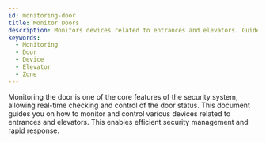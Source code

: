 ```yaml
---
id: monitoring-door
title: Monitor Doors
description: Monitors devices related to entrances and elevators. Guides how to control related features and monitor in real time through live video.
keywords:
  - Monitoring
  - Door
  - Device
  - Elevator
  - Zone
---
```


Monitoring the door is one of the core features of the security system, allowing real-time checking and control of the door status. This document guides you on how to monitor and control various devices related to entrances and elevators. This enables efficient security management and rapid response.

<DocCardList/>
